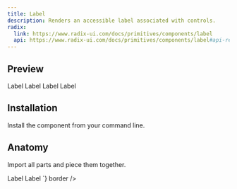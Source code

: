 ```yaml
---
title: Label
description: Renders an accessible label associated with controls.
radix:
  link: https://www.radix-ui.com/docs/primitives/components/label
  api: https://www.radix-ui.com/docs/primitives/components/label#api-reference
---
```

## Preview

<Preview>
  <Flex
    css={{
      flexDirection: "column",
      alignItems: "center",
      gap: "$3",
    }}
  >
  <Label>Label</Label>
  <Label size="3">Label</Label>
  <Label size="4">Label</Label>
  <Label size="5">Label</Label>
  </Flex>
</Preview>


## Installation

Install the component from your command line.

<LiveProvider>
    <LiveEditor code={`npm install @raystack/apsara`} border/>
</LiveProvider>


## Anatomy
Import all parts and piece them together.

<LiveProvider>
    <LiveEditor code={`

<Label>Label</Label>
<Label size="3">Label</Label>
`} border />
</LiveProvider>
